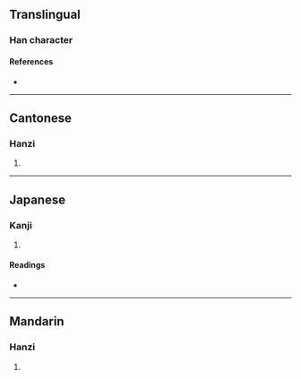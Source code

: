 {{character info}}
==Translingual==

===Han character===
{{Han char|rn=30|rad=口|as=08|sn=11|four=64041|canj=RGTJ|ids=⿰口幸}}

====References====
* {{Han ref|kx=0195.020|dkj=03805|dj=0416.020|hdz=10636.060|uh=5548|ud=21832|bh=D4A6|bd=54438}}

----

==Cantonese==

===Hanzi===
{{yue-hanzi|jyut=hang1|y=hang1}}

# {{rfdef|yue|sort=口08}}

----

==Japanese==

===Kanji===
{{ja-kanji|grade=|rs=口08}}

# {{rfdef|ja|sort=口08}}

====Readings====
* {{ja-readings|on=[[こう]] (kō), [[きょう]] (kyō), [[がつ]] (gatsu), [[がち]] (gachi), [[さつ]] (satsu)|kun=[[さわぐこえ]] (sawagukoe)}}

----

==Mandarin==

===Hanzi===
{{cmn-hanzi|pin=[[hèng]] ([[heng4]])|wg=heng<sup>4</sup>}}

# {{rfdef|cmn|sort=口08}}